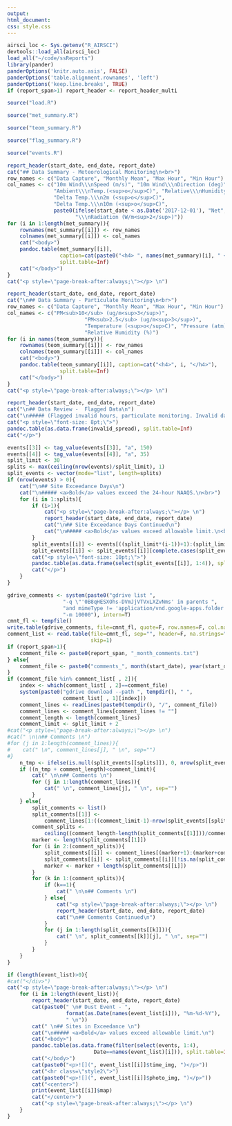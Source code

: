 ```yaml
---
output: 
html_document:
css: style.css
---
```


```r
airsci_loc <- Sys.getenv("R_AIRSCI")
devtools::load_all(airsci_loc)
load_all("~/code/ssReports")
library(pander)
panderOptions('knitr.auto.asis', FALSE)
panderOptions('table.alignment.rownames', 'left')
panderOptions('keep.line.breaks', TRUE)
if (report_span>1) report_header <- report_header_multi
```

```r
source("load.R")
```

```r
source("met_summary.R")
```

```r
source("teom_summary.R")
```

```r
source("flag_summary.R")
```

```r
source("events.R")
```

```r
report_header(start_date, end_date, report_date)
cat("## Data Summary - Meteorological Monitoring\n<br>") 
row_names <- c("Data Capture", "Monthly Mean", "Max Hour", "Min Hour")
col_names <- c("10m Wind\\\nSpeed (m/s)", "10m Wind\\\nDirection (deg)", 
               "Ambient\\\nTemp.(<sup>o</sup>C)", "Relative\\\nHumidity (%)", 
               "Delta Temp.\\\n2m (<sup>o</sup>C)", 
               "Delta Temp.\\\n10m (<sup>o</sup>C)", 
               paste0(ifelse(start_date < as.Date('2017-12-01'), "Net", "Solar"), 
                      "\\\nRadiation (W/m<sup>2</sup>)"))
for (i in 1:length(met_summary)){
    rownames(met_summary[[i]]) <- row_names
    colnames(met_summary[[i]]) <- col_names
    cat("<body>")
    pandoc.table(met_summary[[i]], 
                 caption=cat(paste0("<h4> ", names(met_summary)[i], " </h4>")), 
                 split.table=Inf)
    cat("</body>")
}
cat("<p style=\"page-break-after:always;\"></p> \n")
```

```r
report_header(start_date, end_date, report_date)
cat("\n## Data Summary - Particulate Monitoring\n<br>")
row_names <- c("Data Capture", "Monthly Mean", "Max Hour", "Min Hour")
col_names <- c("PM<sub>10</sub> (ug/m<sup>3</sup>)", 
                         "PM<sub>2.5</sub> (ug/m<sup>3</sup>)", 
                         "Temperature (<sup>o</sup>C)", "Pressure (atm)", 
                         "Relative Humidity (%)")
for (i in names(teom_summary)){
    rownames(teom_summary[[i]]) <- row_names
    colnames(teom_summary[[i]]) <- col_names
    cat("<body>")
    pandoc.table(teom_summary[[i]], caption=cat("<h4>", i, "</h4>"), 
                 split.table=Inf)
    cat("</body>")
}
cat("<p style=\"page-break-after:always;\"></p> \n")
```

```r
report_header(start_date, end_date, report_date)
cat("\n## Data Review -  Flagged Data\n")
cat("\n##### (Flagged invalid hours, particulate monitoring. Invalid data flags may overlap in time.)\n<br>")
cat("<p style=\"font-size: 8pt;\">")
pandoc.table(as.data.frame(invalid_spread), split.table=Inf)
cat("</p>")

events[[3]] <- tag_value(events[[3]], "a", 150)
events[[4]] <- tag_value(events[[4]], "a", 35)
split_limit <- 30
splits <- max(ceiling(nrow(events)/split_limit), 1)
split_events <- vector(mode="list", length=splits)
if (nrow(events) > 0){
    cat("\n## Site Exceedance Days\n")
    cat("\n##### <a>Bold</a> values exceed the 24-hour NAAQS.\n<br>")
    for (i in 1:splits){
        if (i>1){
            cat("<p style=\"page-break-after:always;\"></p> \n")
            report_header(start_date, end_date, report_date)
            cat("\n## Site Exceedance Days Continued\n")
            cat("\n##### <a>Bold</a> values exceed allowable limit.\n<br>")
        }
        split_events[[i]] <- events[((split_limit*(i-1))+1):(split_limit*i), ]
        split_events[[i]] <- split_events[[i]][complete.cases(split_events[[i]]), ]
        cat("<p style=\"font-size: 10pt;\">")
        pandoc.table(as.data.frame(select(split_events[[i]], 1:4)), split.table=Inf)
        cat("</p>")
    }
}

gdrive_comments <- system(paste0("gdrive list ", 
                  "-q \"'0B8qHESXOhs-DVmJjVTVxLXZvNms' in parents ",
                  "and mimeType != 'application/vnd.google-apps.folder'\" ", 
                  "-m 10000"), intern=T)  
cmnt_fl <- tempfile()
write.table(gdrive_comments, file=cmnt_fl, quote=F, row.names=F, col.names=F)
comment_list <- read.table(file=cmnt_fl, sep="", header=F, na.strings="", 
                           skip=1)
if (report_span>1){
    comment_file <- paste0(report_span, "_month_comments.txt")
} else{
    comment_file <- paste0("comments_", month(start_date), year(start_date), ".txt")
}
if (comment_file %in% comment_list[ , 2]){
    index <- which(comment_list[ , 2]==comment_file)
    system(paste0("gdrive download --path ", tempdir(), " ", 
                  comment_list[ , 1][index]))
    comment_lines <- readLines(paste0(tempdir(), "/", comment_file)) 
    comment_lines <- comment_lines[comment_lines != ""]
    comment_length <- length(comment_lines)
    comment_limit <- split_limit + 2 
#cat("<p style=\"page-break-after:always;\"></p> \n")
#cat(" \n\n## Comments \n")
#for (j in 1:length(comment_lines)){
#    cat(" \n", comment_lines[j], " \n", sep="")
#}
    n_tmp <- ifelse(is.null(split_events[[splits]]), 0, nrow(split_events[[splits]]))
    if ((n_tmp + comment_length)<comment_limit){
        cat(" \n\n## Comments \n")
        for (j in 1:length(comment_lines)){
            cat(" \n", comment_lines[j], " \n", sep="")
        }
    } else{
        split_comments <- list()
        split_comments[[1]] <- 
            comment_lines[1:((comment_limit-1)-nrow(split_events[[splits]]))]
        comment_splits <- 
            ceiling((comment_length-length(split_comments[[1]]))/comment_limit) + 1
        marker <- length(split_comments[[1]])
        for (i in 2:(comment_splits)){
            split_comments[[i]] <- comment_lines[(marker+1):(marker+comment_limit)]
            split_comments[[i]] <- split_comments[[i]][!is.na(split_comments[[i]])]
            marker <- marker + length(split_comments[[i]])
        }
        for (k in 1:(comment_splits)){
            if (k==1){
                cat(" \n\n## Comments \n")
            } else{
                cat("<p style=\"page-break-after:always;\"></p> \n")
                report_header(start_date, end_date, report_date)
                cat("\n## Comments Continued\n")
            }
            for (j in 1:length(split_comments[[k]])){
                cat(" \n", split_comments[[k]][j], " \n", sep="")
            }
        }
    }
}
```

```r
if (length(event_list)>0){
#cat("</div>")
cat("<p style=\"page-break-after:always;\"></p> \n")
    for (i in 1:length(event_list)){
        report_header(start_date, end_date, report_date)
        cat(paste0(" \n# Dust Event - ", 
                   format(as.Date(names(event_list[i])), "%m-%d-%Y"), 
                   " \n"))
        cat(" \n## Sites in Exceedance \n")
        cat("\n##### <a>Bold</a> values exceed allowable limit.\n")
        cat("<body>")
        pandoc.table(as.data.frame(filter(select(events, 1:4), 
                            Date==names(event_list)[i])), split.table=Inf)
        cat("</body>")
        cat(paste0("<p>![](", event_list[[i]]$time_img, ")</p>"))
        cat("<hr class=\"style2\">")
        cat(paste0("<p>![](", event_list[[i]]$photo_img, ")</p>"))
        cat("<center>")
        print(event_list[[i]]$map)
        cat("</center>")
        cat("<p style=\"page-break-after:always;\"></p> \n")
    }
}
```
